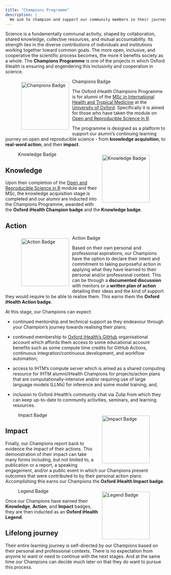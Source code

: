 ```yaml
---
title: "Champions Programme"
description: |
  We aim to champion and support our community members in their journey towards the practice of open and reproducible science. In turn, our members become *champions* - advocates of open and reproducible science in their own contexts.
---
```


Science is a fundamentally communal activity, shaped by collaboration, shared knowledge, collective resources, and mutual accountability. Its strength lies in the diverse contributions of individuals and institutions working together toward common goals. The more open, inclusive, and cooperative the scientific process becomes, the more it benefits society as a whole. The **Champions Programme** is one of the projects in which Oxford iHealth is ensuring and engendering this inclusivity and cooperation in science.

::: {.img-float}

![Champions Badge](../images/champion_alt_badge.png){style="float: left; margin: 10px; width: 150px"}

:::

The Oxford iHealth Champions Programme is for alumni of the [MSc in International Health and Tropical Medicine](https://www.tropicalmedicine.ox.ac.uk/study-with-us/msc-ihtm) at the [University of Oxford](https://www.ox.ac.uk). Specifically it is aimed for those who have taken the module on [Open and Reproducible Science in R](https://oxford-ihtm.io/teaching/).

The programme is designed as a platform to support our alumni's continuing learning journey on open and reproducible science - from **knowledge acquisition**, to **real-word action**, and then **impact**.

::: {.img-float}

![Knowledge Badge](../images/knowledge_badge.png){style="float: right; margin: 10px; width: 150px"}

:::

## Knowledge

Upon their completion of the [Open and Reproducible Science in R](https://oxford-ihtm.io/teaching/) module and their MSc, the knowledge acquisition stage is completed and our alumni are inducted into the Champions Programme, awarded with the **Oxford iHealth Champion badge** and the **Knowledge badge**.

## Action

::: {.img-float}

![Action Badge](../images/action_badge.png){style="float: left; margin: 10px; width: 150px"}

:::

Based on their own personal and professional aspirations, our Champions have the option to declare their intent and commitment to taking purposeful action in applying what they have learned to their personal and/or professional context. This can be through a **documented discussion** with mentors or a **written plan of action** detailing their ideas and the kind of support they would require to be able to realise them. This earns them the **Oxford iHealth Action badge**.

At this stage, our Champions can expect:

- continued mentorship and technical support as they endeavour through your Champion's journey towards realising their plans;

- continued membership to [Oxford iHealth's GitHub](https://github.com/OxfordIHTM) organisational account which affords them access to some educational account benefits such as some compute time credits for GitHub Actions, continuous integration/continuous development, and workflow automation;

- access to IHTM's compute server which is aimed as a shared computing resource for IHTM alumni/iHealth Champions for projects/action plans that are computationally-intensive and/or requiring use of large language models (LLMs) for inference and some model training; and,

- inclusion to Oxford iHealth's community chat via Zulip from which they can keep up-to-date to community activities, seminars, and learning resources.

::: {.img-float}

![Impact Badge](../images/impact_badge.png){style="float: right; margin: 10px; width: 150px"}

:::

## Impact

Finally, our Champions report back to evidence the impact of their actions. This demonstration of their impact can take many forms including, but not limited to, a publication or a report, a speaking engagement, and/or a public event in which our Champions present outcomes that were contributed to by their personal action plans. Accomplishing this earns our Champions the **Oxford iHealth Impact badge**.

::: {.img-float}

![Legend Badge](../images/legend_badge.png){style="float: right; margin: 10px; width: 150px"}

:::

Once our Champions have earned their **Knowledge**, **Action**, and **Impact** badges, they are then inducted as an **Oxford iHealth Legend**.

## Lifelong journey

Their entire learning journey is self-directed by our Champions based on their personal and professional contexts. There is no expectation from anyone to want or need to continue with the next stages. And at the same time our Champions can decide much later on that they do want to pursue this process.
